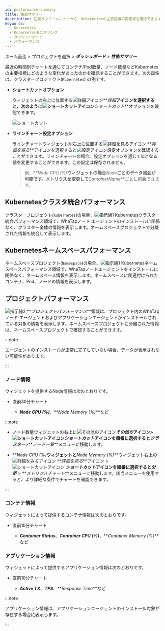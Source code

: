 ```yaml
---
id: performance-summary
title: 性能サマリー
description: 性能サマリーメニューから、Kubernetesの主要指標の変更点を確認できます。
keywords:
  - Kubernetes
  - Kubernetesモニタリング
  - ダッシューボード
  - パフォーマンス
---
```


ホーム画面 > プロジェクトを選択 > **_ダッシュボード_** > **_性能サマリー_**

最近の時間別チャートを通じてコンテナ/Pod数量、ノード数量などKubernetesの主要指標にどのような変化があったのかを確認することができます。次の画像は、クラスタープロジェクト(<code class='my'>Kubernetes</code>) の例です。

<ImgLang img='k8s-performance-summary.png' desc='性能概要' />

- **ショートカットオプション**

  ウィジェットの右上に位置する![詳細アイコン](/img/ico-more.svg)**_詳細_**アイコンを選択すると、次のように![ショートカットアイコン](/img/ico-shortcut.svg)**_ショートカット_**オプションを確認できます。

  ![ショートカット](/img/k8s-performance-summary-shortcut.png)

- **ラインチャート設定オプション**

  ラインチャートウィジェット別右上に位置する![詳細を見るアイコン](/img/ico-more.svg) **_詳細を見る_**アイコンを選択すると![設定アイコン](/img/ic-setting.svg)設定オプションを確認することができます。ラインチャートの場合、設定オプションを通じてidとなる値を変更することができます。この設定は保存されません。  

  > 例、**_Node CPU (%)_**ウィジェットの場合**_Node_**ごとのデータ照会が可能です。メトリクスを変更して**_ContainerName_**ごとに照会できます。

## Kubernetesクラスタ統合パフォーマンス

クラスタープロジェクト(<code class='my'>Kubernetes</code>)の場合、![指示線1](/img/number-01.png) <UI>Kubernetesクラスター統合パフォーマンス</UI>領域で、WhaTapノード エージェントのインストールに関係なく、クラスター全体の情報を表示します。ネームスペースプロジェクトで分離された情報も統合して表示します。

## Kubernetesネームスペースパフォーマンス

ネームスペースプロジェクト(<code class='my'>Namespace</code>)の場合、![指示線1](/img/number-01.png) <UI>Kubernetesネームスペースパフォーマンス</UI>領域で、WhaTapノードエージェントをインストールに関係なく、ネームスペース情報を表示します。ネームスペースに関連付けられたコンテナ、Pod、ノードの情報を表示します。 

## プロジェクトパフォーマンス

![指示線2](/img/number-02.png) **_プロジェクトパフォーマンス_**領域は、プロジェクト内のWhaTapノード エージェントおよびアプリケーションエージェントがインストールされている対象の情報を表示します。ネームスペースプロジェクトに分離された情報は、ネームスペースプロジェクトで確認することができます。 

:::note 

エージェントのインストールが正常に完了していない場合、データが表示されない可能性があります。 

:::

### ノード情報

ウィジェットを提供するNode情報は次のとおりです。

- 直前30分チャート

  - **_Node CPU (%)_**、**_Node Memory (%)_**など

:::note 

- ノード数量ウィジェットの右上に![その他のアイコン](/img/ico-more.svg)**_その他の_**アイコン>![ショートカットアイコン](/img/ico-shortcut.svg)**_ショートカット_**アイコンを順番に選択すると**_クラスター_**>**_ノード一覧_**メニューに移動します。 

- **_Node CPU (%)_**ウィジェットと**_Node Memory (%)_**ウィジェット右上の![詳細をみるアイコン](/img/ico-more.svg) **_詳細を見る_**アイコン > ![ショートカットアイコン](/img/ico-shortcut.svg) **_ショートカット_**アイコンを順番に選択すると**_分析_** > **_メトリクスチャート_**メニューに移動します。該当メニューを使用すると、より詳細な条件でチャートを確認できます。

:::

### コンテナ情報

ウィジェットによって提供するコンテナ情報は次のとおりです。

- 直前10分チャート

  - **_Container Status_**、**_Container CPU (%)_**、**_Container Memory (%)_**など

### アプリケーション情報

ウィジェットによって提供するアプリケーション情報は次のとおりです。

- 直前10分チャート

  - **_Active TX_**、**_TPS_**、**_Response Time_**など

:::note

アプリケーション情報は、アプリケーションエージェントのインストール対象が存在する場合に表示します。

:::
